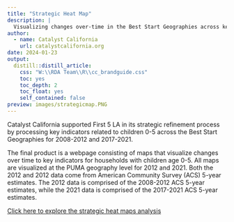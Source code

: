 ```yaml
---
title: "Strategic Heat Map"
description: |
  Visualizing changes over-time in the Best Start Geographies across key indicators related to children 0-5
author:
  - name: Catalyst California
    url: catalystcalifornia.org
date: 2024-01-23
output:
  distill::distill_article:
    css: "W:\\RDA Team\\R\\cc_brandguide.css"
    toc: yes
    toc_depth: 2
    toc_float: yes
    self_contained: false
preview: images/strategicmap.PNG
---
```


Catalyst California supported First 5 LA in its strategic refinement process by processing key indicators related to children 0-5 across the Best Start Geographies for 2008-2012 and 2017-2021.

The final product is a webpage consisting of maps that visualize changes over time to key indicators for households with children age 0-5. All maps are visualized at the PUMA geography level for 2012 and 2021. Both the 2012 and 2012 data come from American Community Survey (ACS) 5-year estimates. The 2012 data is comprised of the 2008-2012 ACS 5-year estimates, while the 2021 data is comprised of the 2017-2021 ACS 5-year estimates.

[Click here to explore the strategic heat maps analysis](https://catalystcalifornia.github.io/f5la/Strategic_Heat_Maps)

